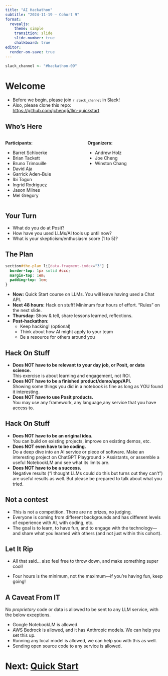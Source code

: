 ```yaml
---
title: "AI Hackathon"
subtitle: "2024-11-19 – Cohort 9"
format:
  revealjs:
    theme: simple
    transition: slide
    slide-number: true
    chalkboard: true
editor:
  render-on-save: true
---
```


```r
slack_channel <- "#hackathon-09"
```

# Welcome

- Before we begin, please join <code>`r slack_channel`</code> in Slack!
- Also, please clone this repo:\
  [https://github.com/jcheng5/llm-quickstart](https://github.com/jcheng5/llm-quickstart)

## Who's Here {.smaller}

::: {.columns}
::: {.column width="50%"}
**Participants:**

- Barret Schloerke
- Brian Tackett
- Bruno Trimouille
- David Aja
- Garrick Aden-Buie
- Ibi Togun
- Ingrid Rodriguez
- Jason Milnes
- Mel Gregory
:::
::: {.column width="50%"}
**Organizers:**

- Andrew Holz
- Joe Cheng
- Winston Chang
:::
:::

## Your Turn

- What do you do at Posit?
- How have you used LLMs/AI tools up until now?
- What is your skepticism/enthusiasm score (1 to 5)?

## The Plan

```css
section#the-plan li[data-fragment-index="3"] {
  border-top: 1px solid #ccc;
  margin-top: 1em;
  padding-top: 1em;
}
```

::: {.incremental}
- **Now:** Quick Start course on LLMs. You will leave having used a Chat API.
- **Next 48 hours:** Hack on stuff! Minimum four hours of effort. "Rules" on the next slide.
- **Thursday:** Show & tell, share lessons learned, reflections.
- **Post-hackathon:**
  - Keep hacking! (optional)
  - Think about how AI might apply to your team
  - Be a resource for others around you
:::

## Hack On Stuff

- **Does NOT have to be relevant to your day job, or Posit, or data science.**\
  This exercise is about learning and engagement, not ROI.
- **Does NOT have to be a finished product/demo/app/API.**\
  Showing some things you did in a notebook is fine as long as YOU found it interesting.
- **Does NOT have to use Posit products.**\
  You may use any framework, any language,any service that you have access to.

## Hack On Stuff

- **Does NOT have to be an original idea.**\
  You can build on existing projects, improve on existing demos, etc.
- **Does NOT even have to be coding.**\
  Do a deep dive into an AI service or piece of software. Make an interesting project on ChatGPT Playground > Assistants, or assemble a useful NotebookLM and see what its limits are.
- **Does NOT have to be a success.**\
  Negative results (“I thought LLMs could do this but turns out they can’t”) are useful results as well. But please be prepared to talk about what you tried.

## Not a contest

- This is not a competition. There are no prizes, no judging.
- Everyone is coming from different backgrounds and has different levels of experience with AI, with coding, etc.
- The goal is to learn, to have fun, and to engage with the technology---and share what you learned with others (and not just within this cohort).

## Let It Rip

* All that said... also feel free to throw down, and make something super cool!

::: {.incremental}

* Four hours is the minimum, not the maximum---if you're having fun, keep going!

:::

## A Caveat From IT

No _proprietary_ code or data is allowed to be sent to any LLM service, with the below exceptions.

- Google NotebookLM is allowed.
- AWS Bedrock is allowed, and it has Anthropic models. We can help you set this up.
- Running any local model is allowed, we can help you with this as well.
- Sending open source code to any service is allowed.

# Next: [Quick Start](quickstart.qmd)